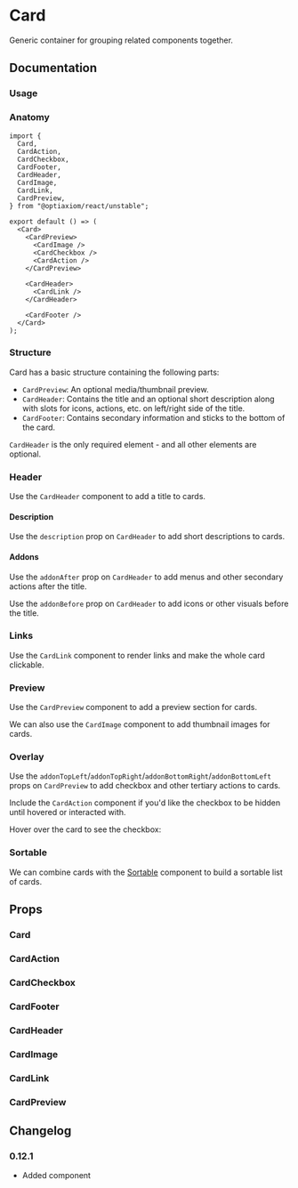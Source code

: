 
# Card

Generic container for grouping related components together.

<Links component="card" />

## Documentation

### Usage

<Demo component="card/usage" />

### Anatomy

```tsx
import {
  Card,
  CardAction,
  CardCheckbox,
  CardFooter,
  CardHeader,
  CardImage,
  CardLink,
  CardPreview,
} from "@optiaxiom/react/unstable";

export default () => (
  <Card>
    <CardPreview>
      <CardImage />
      <CardCheckbox />
      <CardAction />
    </CardPreview>

    <CardHeader>
      <CardLink />
    </CardHeader>

    <CardFooter />
  </Card>
);
```

### Structure

Card has a basic structure containing the following parts:

- `CardPreview`: An optional media/thumbnail preview.
- `CardHeader`: Contains the title and an optional short description along with slots for icons, actions, etc. on left/right side of the title.
- `CardFooter`: Contains secondary information and sticks to the bottom of the card.

`CardHeader` is the only required element - and all other elements are optional.

<AnatomyUsage />

### Header

Use the `CardHeader` component to add a title to cards.

<Demo component="card/title-usage" />

#### Description

Use the `description` prop on `CardHeader` to add short descriptions to cards.

<Demo component="card/description-usage" />

#### Addons

Use the `addonAfter` prop on `CardHeader` to add menus and other secondary actions after the title.

<Demo component="card/addon-after-usage" />

Use the `addonBefore` prop on `CardHeader` to add icons or other visuals before the title.

<Demo component="card/addon-before-usage" />

### Links

Use the `CardLink` component to render links and make the whole card clickable.

<Demo component="card/link-usage" meta="{35}" />

### Preview

Use the `CardPreview` component to add a preview section for cards.

<Demo component="card/preview-usage" />

We can also use the `CardImage` component to add thumbnail images for cards.

<Demo component="card/preview-image-usage" meta="{16-22}" />

### Overlay

Use the `addonTopLeft`/`addonTopRight`/`addonBottomRight`/`addonBottomLeft` props on `CardPreview` to add checkbox and other tertiary actions to cards.

<Demo component="card/overlay-usage" meta="{26-28,43-46}" />

Include the `CardAction` component if you'd like the checkbox to be hidden until hovered or interacted with.

<Alert intent="warning" mt="16">
  Hover over the card to see the checkbox:
</Alert>

<Demo component="card/overlay-action-usage" meta="{28,30,47,50}" />

### Sortable

We can combine cards with the [Sortable](../sortable/) component to build a sortable list of cards.

<Demo component="sortable/card-usage" />

## Props

### Card

<PropsTable component="Card" />

### CardAction

<PropsTable component="CardAction" />

### CardCheckbox

<PropsTable component="CardCheckbox" />

### CardFooter

<PropsTable component="CardFooter" />

### CardHeader

<PropsTable component="CardHeader" />

### CardImage

<PropsTable component="CardImage" />

### CardLink

<PropsTable component="CardLink" />

### CardPreview

<PropsTable component="CardPreview" />

## Changelog

### 0.12.1

- Added component
